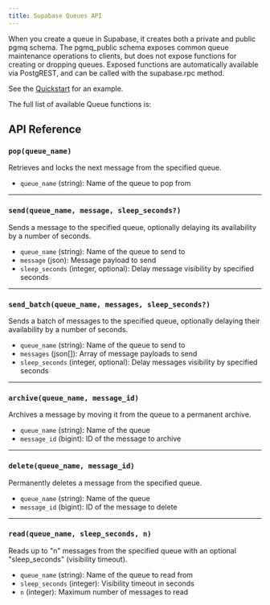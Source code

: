 ```yaml
---
title: Supabase Queues API
---
```


When you create a queue in Supabase, it creates both a private and public pgmq schema. The pgmq_public schema exposes common queue maintenance operations to clients, but does not expose functions for creating or dropping queues. Exposed functions are automatically available via PostgREST, and can be called with the supabase.rpc method.

See the [Quickstart](/docs/guides/queue/quickstart) for an example.

The full list of available Queue functions is:

## API Reference

### `pop(queue_name)`

Retrieves and locks the next message from the specified queue.

- `queue_name` (string): Name of the queue to pop from

---

### `send(queue_name, message, sleep_seconds?)`

Sends a message to the specified queue, optionally delaying its availability by a number of seconds.

- `queue_name` (string): Name of the queue to send to
- `message` (json): Message payload to send
- `sleep_seconds` (integer, optional): Delay message visibility by specified seconds

---

### `send_batch(queue_name, messages, sleep_seconds?)`

Sends a batch of messages to the specified queue, optionally delaying their availability by a number of seconds.

- `queue_name` (string): Name of the queue to send to
- `messages` (json[]): Array of message payloads to send
- `sleep_seconds` (integer, optional): Delay messages visibility by specified seconds

---

### `archive(queue_name, message_id)`

Archives a message by moving it from the queue to a permanent archive.

- `queue_name` (string): Name of the queue
- `message_id` (bigint): ID of the message to archive

---

### `delete(queue_name, message_id)`

Permanently deletes a message from the specified queue.

- `queue_name` (string): Name of the queue
- `message_id` (bigint): ID of the message to delete

---

### `read(queue_name, sleep_seconds, n)`

Reads up to "n" messages from the specified queue with an optional "sleep_seconds" (visibility timeout).

- `queue_name` (string): Name of the queue to read from
- `sleep_seconds` (integer): Visibility timeout in seconds
- `n` (integer): Maximum number of messages to read
